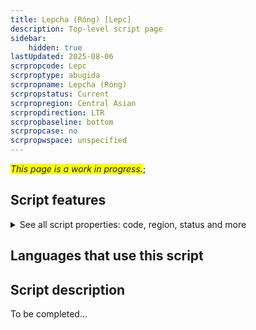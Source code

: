 ```yaml
---
title: Lepcha (Róng) [Lepc]
description: Top-level script page
sidebar:
    hidden: true
lastUpdated: 2025-08-06
scrpropcode: Lepc
scrproptype: abugida
scrpropname: Lepcha (Róng)
scrpropstatus: Current
scrpropregion: Central Asian
scrpropdirection: LTR
scrpropbaseline: bottom
scrpropcase: no
scrpropwspace: unspecified
---
```


<span style='background-color:yellow'>_This page is a work in progress._</span>;


## Script features

<details>
<summary> See all script properties: code, region, status and more</summary>
<ScriptInfo />
</details>

## Languages that use this script

<WsList script='Lepc' wsMax='5' />

## Script description

To be completed...

